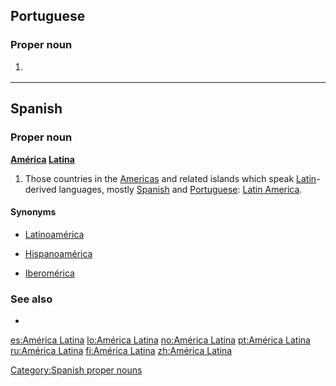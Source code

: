 ==Portuguese==

===Proper noun===
{{pt-proper noun|f|head=[[América]] [[latina|Latina]]}}

# {{l|en|Latin America}} {{gloss|parts of the Americas where Spanish or Portuguese are spoken}}

----

==Spanish==

===Proper noun===
'''[[América]] [[Latina]]'''
# Those countries in the [[Americas]] and related islands which speak [[Latin]]-derived languages, mostly [[Spanish]] and [[Portuguese]]: [[Latin America]].

====Synonyms====
* {{qualifier|Including all Romance languages}} [[Latinoamérica]]
* {{qualifier|Hispanophone countries only}} [[Hispanoamérica]]
* {{qualifier|Spanish and Portuguese speaking countries only}} [[Iberomérica]]

===See also===
* {{l|es|Sudamérica}}

[[Category:Spanish proper nouns]]

[[es:América Latina]]
[[lo:América Latina]]
[[no:América Latina]]
[[pt:América Latina]]
[[ru:América Latina]]
[[fi:América Latina]]
[[zh:América Latina]]